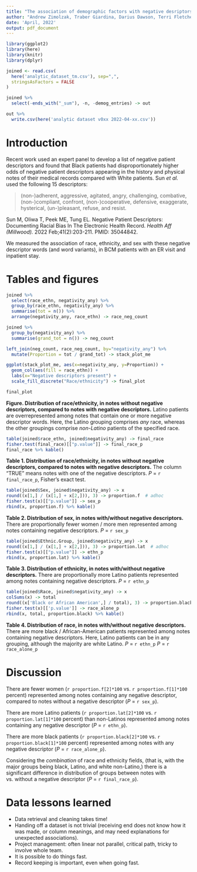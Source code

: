 ```yaml
---
title: "The association of demographic factors with negative desriptors in medical text"
author: "Andrew Zimolzak, Traber Giardina, Darius Dawson, Terri Fletcher, Taylor Scott, Debra Choi"
date: 'April, 2022'
output: pdf_document
---
```


```r
library(ggplot2)
library(here)
library(knitr)
library(dplyr)
```

```r
joined <- read.csv(
  here('analytic_dataset_tm.csv'), sep=",",
  stringsAsFactors = FALSE
) 
```

```r
joined %>%
  select(-ends_with("_sum"), -n, -demog_entries) -> out

out %>%
  write.csv(here('analytic dataset v0xx 2022-04-xx.csv'))
```

# Introduction

Recent work used an
expert panel to develop a list of negative patient descriptors and found
that Black patients had disproportionately higher odds of negative
patient descriptors appearing in the history and physical notes of their
medical records compared with White patients. Sun *et al.* used the following 15 descriptors:

> (non-)adherent, aggressive, agitated, angry, challenging, combative,
> (non-)compliant, confront, (non-)cooperative, defensive, exaggerate,
> hysterical, (un-)pleasant, refuse, and resist.

Sun M, Oliwa T, Peek ME, Tung EL. Negative Patient Descriptors: Documenting Racial Bias In The Electronic Health Record. *Health Aff (Millwood).* 2022 Feb;41(2):203-211. PMID: 35044842.

We measured the association of race, ethnicity, and sex with these negative descriptor words (and word variants), in BCM patients with an ER visit and inpatient stay.




# Tables and figures

```r
joined %>%
  select(race_ethn, negativity_any) %>%
  group_by(race_ethn, negativity_any) %>%
  summarise(tot = n()) %>%
  arrange(negativity_any, race_ethn) -> race_neg_count

joined %>%
  group_by(negativity_any) %>%
  summarise(grand_tot = n()) -> neg_count

left_join(neg_count, race_neg_count, by="negativity_any") %>%
  mutate(Proportion = tot / grand_tot) -> stack_plot_me

ggplot(stack_plot_me, aes(x=negativity_any, y=Proportion)) +
  geom_col(aes(fill = race_ethn)) +
  labs(x="Negative descriptors present") +
  scale_fill_discrete("Race/ethnicity") -> final_plot

final_plot
```
**Figure. Distribution of race/ethnicity, in notes without negative descriptors, compared to notes with negative descriptors.** Latino patients are overrepresented among notes that contain one or more negative descriptor words. Here, the Latino grouping comprises *any* race, whereas the other groupings comprise *non-Latino* patients of the specified race.




```r
table(joined$race_ethn, joined$negativity_any) -> final_race
fisher.test(final_race)[["p.value"]] -> final_race_p
final_race %>% kable()
```
**Table 1. Distribution of race/ethnicity, in notes without negative descriptors, compared to notes with negative descriptors.** The column "TRUE" means notes with one of the negative descriptors. *P* = `r final_race_p`, Fisher's exact test.




```r
table(joined$Sex, joined$negativity_any) -> x
round((x[1,] / (x[1,] + x[2,])), 3) -> proportion.f  # adhoc
fisher.test(x)[["p.value"]] -> sex_p
rbind(x, proportion.f) %>% kable()
```
**Table 2. Distribution of sex, in notes with/without negative descriptors.** There are proportionally fewer women / more men represented among notes containing negative descriptors. *P* = `r sex_p`




```r
table(joined$Ethnic.Group, joined$negativity_any) -> x
round((x[1,] / (x[1,] + x[2,])), 3) -> proportion.lat  # adhoc
fisher.test(x)[["p.value"]] -> ethn_p
rbind(x, proportion.lat) %>% kable()
```
**Table 3. Distribution of ethnicity, in notes with/without negative descriptors.** There are proportionally more Latino patients represented among notes containing negative descriptors. *P* = `r ethn_p`





```r
table(joined$Race, joined$negativity_any) -> x
colSums(x) -> total
round((x['Black or African American',] / total), 3) -> proportion.black
fisher.test(x)[['p.value']] -> race_alone_p
rbind(x, total, proportion.black) %>% kable()
```
**Table 4. Distribution of race, in notes with/without negative descriptors.** There are more black / African-American patients represented among notes containing negative descriptors. Here, Latino patients can be in any grouping, although the majority are white Latino. *P* = `r ethn_p` *P* = `r race_alone_p`




# Discussion

There are fewer women (`r proportion.f[2]*100` vs. `r proportion.f[1]*100` percent) represented among notes containing any negative descriptor, compared to notes without a negative descriptor (*P* = `r sex_p`).

There are more Latino patients (`r proportion.lat[2]*100` vs. `r proportion.lat[1]*100` percent) than non-Latinos represented among notes containing any negative descriptor (*P* = `r ethn_p`).

There are more black patients (`r proportion.black[2]*100` vs. `r proportion.black[1]*100` percent) represented among notes with any negative descriptor (*P* = `r race_alone_p`).

Considering the *combination* of race and ethnicity fields, (that is, with the major groups being black, Latino, and white non-Latino,) there is a significant difference in distribution of groups between notes with vs. without a negative descriptor (*P* = `r final_race_p`).




# Data lessons learned

- Data retrieval and cleaning takes time!
- Handing off a dataset is not trivial (receiving end does not know how it was made, or column meanings, and may need explanations for unexpected associations).
- Project management: often linear not parallel, critical path, tricky to involve whole team.
- It is possible to do things fast.
- Record keeping is important, even when going fast.





